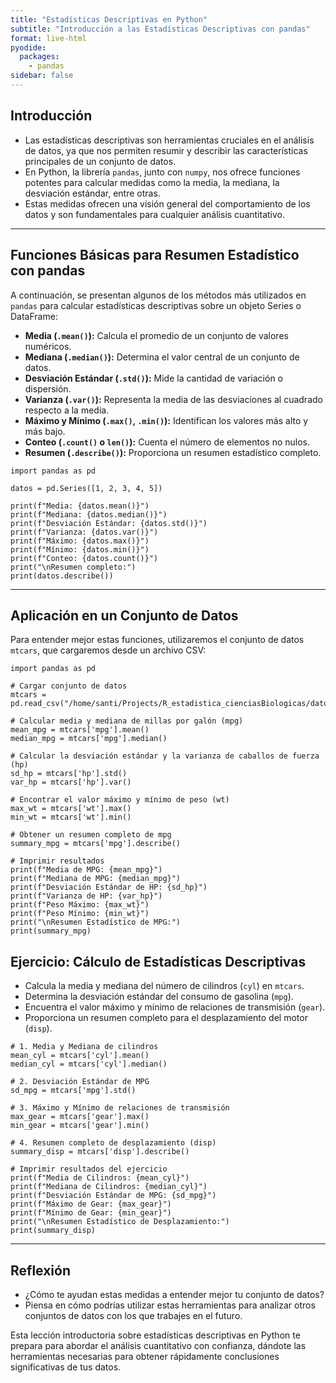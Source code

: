 ```yaml
---
title: "Estadísticas Descriptivas en Python"
subtitle: "Introducción a las Estadísticas Descriptivas con pandas"
format: live-html 
pyodide:
  packages:
    - pandas
sidebar: false
---
```


## Introducción

- Las estadísticas descriptivas son herramientas cruciales en el análisis de datos, ya que nos permiten resumir y describir las características principales de un conjunto de datos.
- En Python, la librería `pandas`, junto con `numpy`, nos ofrece funciones potentes para calcular medidas como la media, la mediana, la desviación estándar, entre otras.
- Estas medidas ofrecen una visión general del comportamiento de los datos y son fundamentales para cualquier análisis cuantitativo.

---

## Funciones Básicas para Resumen Estadístico con pandas

A continuación, se presentan algunos de los métodos más utilizados en `pandas` para calcular estadísticas descriptivas sobre un objeto Series o DataFrame:

- **Media (`.mean()`):** Calcula el promedio de un conjunto de valores numéricos.
- **Mediana (`.median()`):** Determina el valor central de un conjunto de datos.
- **Desviación Estándar (`.std()`):** Mide la cantidad de variación o dispersión.
- **Varianza (`.var()`):** Representa la media de las desviaciones al cuadrado respecto a la media.
- **Máximo y Mínimo (`.max()`, `.min()`):** Identifican los valores más alto y más bajo.
- **Conteo (`.count()` o `len()`):** Cuenta el número de elementos no nulos.
- **Resumen (`.describe()`):** Proporciona un resumen estadístico completo.

```pyodide
import pandas as pd

datos = pd.Series([1, 2, 3, 4, 5])

print(f"Media: {datos.mean()}")
print(f"Mediana: {datos.median()}")
print(f"Desviación Estándar: {datos.std()}")
print(f"Varianza: {datos.var()}")
print(f"Máximo: {datos.max()}")
print(f"Mínimo: {datos.min()}")
print(f"Conteo: {datos.count()}")
print("\nResumen completo:")
print(datos.describe())
```

---

## Aplicación en un Conjunto de Datos

Para entender mejor estas funciones, utilizaremos el conjunto de datos `mtcars`, que cargaremos desde un archivo CSV:

```pyodide
import pandas as pd

# Cargar conjunto de datos
mtcars = pd.read_csv("/home/santi/Projects/R_estadistica_cienciasBiologicas/datos/mtcars.csv")

# Calcular media y mediana de millas por galón (mpg)
mean_mpg = mtcars['mpg'].mean()
median_mpg = mtcars['mpg'].median()

# Calcular la desviación estándar y la varianza de caballos de fuerza (hp)
sd_hp = mtcars['hp'].std()
var_hp = mtcars['hp'].var()

# Encontrar el valor máximo y mínimo de peso (wt)
max_wt = mtcars['wt'].max()
min_wt = mtcars['wt'].min()

# Obtener un resumen completo de mpg
summary_mpg = mtcars['mpg'].describe()

# Imprimir resultados
print(f"Media de MPG: {mean_mpg}")
print(f"Mediana de MPG: {median_mpg}")
print(f"Desviación Estándar de HP: {sd_hp}")
print(f"Varianza de HP: {var_hp}")
print(f"Peso Máximo: {max_wt}")
print(f"Peso Mínimo: {min_wt}")
print("\nResumen Estadístico de MPG:")
print(summary_mpg)
```

## Ejercicio: Cálculo de Estadísticas Descriptivas

- Calcula la media y mediana del número de cilindros (`cyl`) en `mtcars`.
- Determina la desviación estándar del consumo de gasolina (`mpg`).
- Encuentra el valor máximo y mínimo de relaciones de transmisión (`gear`).
- Proporciona un resumen completo para el desplazamiento del motor (`disp`).

```pyodide
# 1. Media y Mediana de cilindros
mean_cyl = mtcars['cyl'].mean()
median_cyl = mtcars['cyl'].median()

# 2. Desviación Estándar de MPG
sd_mpg = mtcars['mpg'].std()

# 3. Máximo y Mínimo de relaciones de transmisión
max_gear = mtcars['gear'].max()
min_gear = mtcars['gear'].min()

# 4. Resumen completo de desplazamiento (disp)
summary_disp = mtcars['disp'].describe()

# Imprimir resultados del ejercicio
print(f"Media de Cilindros: {mean_cyl}")
print(f"Mediana de Cilindros: {median_cyl}")
print(f"Desviación Estándar de MPG: {sd_mpg}")
print(f"Máximo de Gear: {max_gear}")
print(f"Mínimo de Gear: {min_gear}")
print("\nResumen Estadístico de Desplazamiento:")
print(summary_disp)
```

---

## Reflexión

- ¿Cómo te ayudan estas medidas a entender mejor tu conjunto de datos?
- Piensa en cómo podrías utilizar estas herramientas para analizar otros conjuntos de datos con los que trabajes en el futuro.

Esta lección introductoria sobre estadísticas descriptivas en Python te prepara para abordar el análisis cuantitativo con confianza, dándote las herramientas necesarias para obtener rápidamente conclusiones significativas de tus datos.
